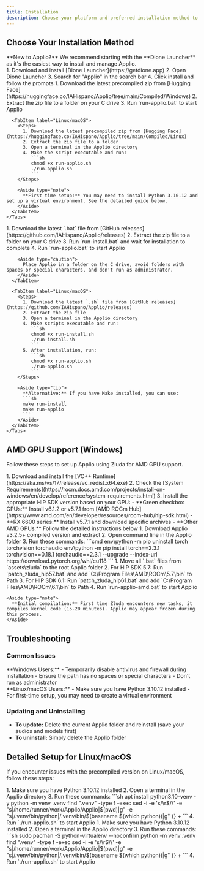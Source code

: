 ```yaml
---
title: Installation
description: Choose your platform and preferred installation method to get Applio up and running quickly.
---
```



## Choose Your Installation Method

<Aside type="tip">
  **New to Applio?** We recommend starting with the **Dione Launcher** as it's the easiest way to install and manage Applio.
</Aside>

<Tabs>
  <TabItem label="Dione Launcher">
    <Steps>
      1. Download and install [Dione Launcher](https://getdione.app)
      2. Open Dione Launcher
      3. Search for "Applio" in the search bar
      4. Click install and follow the prompts
    </Steps>
  </TabItem>
  
  <TabItem label="Precompiled Version">
    <Tabs>
      <TabItem label="Windows">
        <Steps>
          1. Download the latest precompiled zip from [Hugging Face](https://huggingface.co/IAHispano/Applio/tree/main/Compiled/Windows)
          2. Extract the zip file to a folder on your C drive
          3. Run `run-applio.bat` to start Applio
        </Steps>
      </TabItem>
      
      <TabItem label="Linux/macOS">
        <Steps>
          1. Download the latest precompiled zip from [Hugging Face](https://huggingface.co/IAHispano/Applio/tree/main/Compiled/Linux)
          2. Extract the zip file to a folder
          3. Open a terminal in the Applio directory
          4. Make the script executable and run:
             ```sh
             chmod +x run-applio.sh
             ./run-applio.sh
             ```
        </Steps>
        
        <Aside type="note">
          **First time setup:** You may need to install Python 3.10.12 and set up a virtual environment. See the detailed guide below.
        </Aside>
      </TabItem>
    </Tabs>
  </TabItem>
  
  <TabItem label="Installation Scripts">
    <Tabs>
      <TabItem label="Windows">
        <Steps>
          1. Download the latest `.bat` file from [GitHub releases](https://github.com/IAHispano/Applio/releases)
          2. Extract the zip file to a folder on your C drive
          3. Run `run-install.bat` and wait for installation to complete
          4. Run `run-applio.bat` to start Applio
        </Steps>
        
        <Aside type="caution">
          Place Applio in a folder on the C drive, avoid folders with spaces or special characters, and don't run as administrator.
        </Aside>
      </TabItem>
      
      <TabItem label="Linux/macOS">
        <Steps>
          1. Download the latest `.sh` file from [GitHub releases](https://github.com/IAHispano/Applio/releases)
          2. Extract the zip file
          3. Open a terminal in the Applio directory
          4. Make scripts executable and run:
             ```sh
             chmod +x run-install.sh
             ./run-install.sh
             ```
          5. After installation, run:
             ```sh
             chmod +x run-applio.sh
             ./run-applio.sh
             ```
        </Steps>
        
        <Aside type="tip">
          **Alternative:** If you have Make installed, you can use:
          ```sh
          make run-install
          make run-applio
          ```
        </Aside>
      </TabItem>
    </Tabs>
  </TabItem>
</Tabs>

## AMD GPU Support (Windows)
Follow these steps to set up Applio using Zluda for AMD GPU support.

<Tabs>
  <TabItem label="1. Install Dependencies">
    <Steps>
      1. Download and install the [VC++ Runtime](https://aka.ms/vs/17/release/vc_redist.x64.exe)
      2. Check the [System Requirements](https://rocm.docs.amd.com/projects/install-on-windows/en/develop/reference/system-requirements.html)
      3. Install the appropriate HIP SDK version based on your GPU:
         - **Green checkbox GPUs:** Install v6.1.2 or v5.7.1 from [AMD ROCm Hub](https://www.amd.com/en/developer/resources/rocm-hub/hip-sdk.html)
         - **RX 6600 series:** Install v5.7.1 and download specific archives
         - **Other AMD GPUs:** Follow the detailed instructions below
    </Steps>
  </TabItem>
  
  <TabItem label="2. Install Applio">
    <Steps>
      1. Download Applio v3.2.5+ compiled version and extract
      2. Open command line in the Applio folder
      3. Run these commands:
         ```cmd
         env\python -m pip uninstall torch torchvision torchaudio
         env\python -m pip install torch==2.3.1 torchvision==0.18.1 torchaudio==2.3.1 --upgrade --index-url https://download.pytorch.org/whl/cu118
         ```
    </Steps>
  </TabItem>
  
  <TabItem label="3. Setup Zluda">
    <Steps>
      1. Move all `.bat` files from `assets\zluda` to the root Applio folder
      2. For HIP SDK 5.7: Run `patch_zluda_hip57.bat` and add `C:\Program Files\AMD\ROCm\5.7\bin` to Path
      3. For HIP SDK 6.1: Run `patch_zluda_hip61.bat` and add `C:\Program Files\AMD\ROCm\6.1\bin` to Path
      4. Run `run-applio-amd.bat` to start Applio
    </Steps>
    
    <Aside type="note">
      **Initial compilation:** First time Zluda encounters new tasks, it compiles kernel code (15-20 minutes). Applio may appear frozen during this process.
    </Aside>
  </TabItem>
</Tabs>

## Troubleshooting

### Common Issues

<Aside type="caution">
  **Windows Users:**
  - Temporarily disable antivirus and firewall during installation
  - Ensure the path has no spaces or special characters
  - Don't run as administrator
</Aside>

<Aside type="caution">
  **Linux/macOS Users:**
  - Make sure you have Python 3.10.12 installed
  - For first-time setup, you may need to create a virtual environment
</Aside>

### Updating and Uninstalling

- **To update:** Delete the current Applio folder and reinstall (save your audios and models first)
- **To uninstall:** Simply delete the Applio folder

## Detailed Setup for Linux/macOS

If you encounter issues with the precompiled version on Linux/macOS, follow these steps:

<Tabs>
  <TabItem label="Debian/Ubuntu">
    <Steps>
      1. Make sure you have Python 3.10.12 installed
      2. Open a terminal in the Applio directory
      3. Run these commands:
         ```sh
         apt install python3.10-venv -y
         python -m venv .venv
         find ".venv" -type f -exec sed -i -e 's/\r$//' -e "s|/home/runner/work/Applio/Applio|$(pwd)|g" -e "s|/.venv/bin/python|/.venv/bin/$(basename $(which python))|g" {} +
         ```
      4. Run `./run-applio.sh` to start Applio
    </Steps>
  </TabItem>
  
  <TabItem label="Arch Linux">
    <Steps>
      1. Make sure you have Python 3.10.12 installed
      2. Open a terminal in the Applio directory
      3. Run these commands:
         ```sh
         sudo pacman -S python-virtualenv --noconfirm
         python -m venv .venv
         find ".venv" -type f -exec sed -i -e 's/\r$//' -e "s|/home/runner/work/Applio/Applio|$(pwd)|g" -e "s|/.venv/bin/python|/.venv/bin/$(basename $(which python))|g" {} +
         ```
      4. Run `./run-applio.sh` to start Applio
    </Steps>
  </TabItem>
</Tabs>